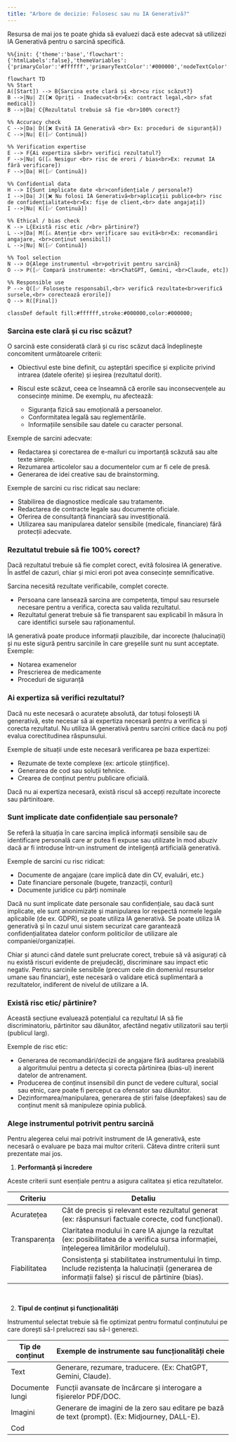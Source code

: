 ```yaml
---
title: "Arbore de decizie: Folosesc sau nu IA Generativă?"
---
```



Resursa de mai jos te poate ghida să evaluezi dacă este adecvat să utilizezi IA Generativă pentru o sarcină specifică.


```{=html}
<style>
.mermaid .edgeLabel text,
.mermaid .edgeLabel tspan {
    fill: #000 !important;
    font-weight: 600 !important;
}
</style>
```

```mermaid

%%{init: {'theme':'base','flowchart':{'htmlLabels':false},'themeVariables':{'primaryColor':'#ffffff','primaryTextColor':'#000000','nodeTextColor':'#000000','textColor':'#000000','primaryBorderColor':'#000000','lineColor':'#000000'}}}%%

flowchart TD
%% Start
A([Start]) --> B{Sarcina este clară și <br>cu risc scăzut?}
B -->|Nu| Z([❌ Opriți - Inadecvat<br>Ex: contract legal,<br> sfat medical])
B -->|Da| C{Rezultatul trebuie să fie <br>100% corect?}

%% Accuracy check
C -->|Da| D([❌ Evită IA Generativă <br> Ex: proceduri de siguranță])
C -->|Nu| E([✅ Continuă])

%% Verification expertise
E --> F{Ai expertiza să<br> verifici rezultatul?}
F -->|Nu| G([⚠️ Nesigur <br> risc de erori / bias<br>Ex: rezumat IA fără verificare])
F -->|Da| H([✅ Continuă])

%% Confidential data
H --> I{Sunt implicate date <br>confidențiale / personale?}
I -->|Da| J([❌ Nu folosi IA Generativă<br>aplicații publice<br> risc de confidențialitate<br>Ex: fișe de client,<br> date angajați])
I -->|Nu| K([✅ Continuă])

%% Ethical / bias check
K --> L{Există risc etic /<br> părtinire?}
L -->|Da| M([⚠️ Atenție <br> verificare sau evită<br>Ex: recomandări angajare, <br>conținut sensibil])
L -->|Nu| N([✅ Continuă])

%% Tool selection
N --> O{Alege instrumentul <br>potrivit pentru sarcină}
O --> P([✅ Compară instrumente: <br>ChatGPT, Gemini, <br>Claude, etc])

%% Responsible use
P --> Q([✅ Folosește responsabil,<br> verifică rezultate<br>verifică sursele,<br> corectează erorile])
Q --> R([Final])

classDef default fill:#ffffff,stroke:#000000,color:#000000;

```

### Sarcina este clară și cu risc scăzut?

O sarcină este considerată clară și cu risc scăzut dacă îndeplinește concomitent următoarele criterii:

- Obiectivul este bine definit, cu așteptări specifice și explicite privind intrarea (datele oferite) și ieșirea (rezultatul dorit).

- Riscul este scăzut, ceea ce înseamnă că erorile sau inconsecvențele au consecințe minime. De exemplu, nu afectează:

  - Siguranța fizică sau emoțională a persoanelor.
  - Conformitatea legală sau reglementările.
  - Informațiile sensibile sau datele cu caracter personal.

Exemple de sarcini adecvate:

  - Redactarea și corectarea de e-mailuri cu importanță scăzută sau alte texte simple.
  - Rezumarea articolelor sau a documentelor cum ar fi cele de presă.
  - Generarea de idei creative sau de brainstorming.

Exemple de sarcini cu risc ridicat sau neclare:

  - Stabilirea de diagnostice medicale sau tratamente.
  - Redactarea de contracte legale sau documente oficiale.
  - Oferirea de consultanță financiară sau investițională.
  - Utilizarea sau manipularea datelor sensibile (medicale, financiare) fără protecții adecvate.


### Rezultatul trebuie să fie 100% corect? 

Dacă rezultatul trebuie să fie complet corect, evită folosirea IA generative. În astfel de cazuri, chiar și mici erori pot avea consecințe semnificative.

Sarcina necesită rezultate verificabile, complet corecte.

- Persoana care lansează sarcina are competența, timpul sau resursele necesare pentru a verifica, corecta sau valida rezultatul.
- Rezultatul generat trebuie să fie transparent sau explicabil în măsura în care identifici sursele sau raționamentul.

IA generativă poate produce informații plauzibile, dar incorecte (halucinații) și nu este sigură pentru sarcinile în care greșelile sunt nu sunt acceptate.
Exemple: 

- Notarea examenelor
- Prescrierea de medicamente
- Proceduri de siguranță

###  Ai expertiza să verifici rezultatul?

Dacă nu este necesară o acuratețe absolută, dar totuși folosești IA generativă, este necesar să ai expertiza necesară pentru a verifica și corecta rezultatul. Nu utiliza IA generativă pentru sarcini critice dacă nu poți evalua corectitudinea răspunsului.

Exemple de situații unde este necesară verificarea pe baza expertizei:

- Rezumate de texte complexe (ex: articole științifice).
- Generarea de cod sau soluții tehnice.
- Crearea de conținut pentru publicare oficială.

Dacă nu ai expertiza necesară, există riscul să accepți rezultate incorecte sau părtinitoare.

### Sunt implicate date confidențiale sau personale?

Se referă la situația în care sarcina implică informații sensibile sau de identificare personală care ar putea fi expuse sau utilizate în mod abuziv dacă ar fi introduse într-un instrument de inteligență artificială generativă.

Exemple de sarcini cu risc ridicat:

- Documente de angajare (care implică date din CV, evaluări, etc.)
- Date financiare personale (bugete, tranzacții, conturi)
- Documente juridice cu părți nominale

Dacă nu sunt implicate date personale sau confidențiale, sau dacă sunt implicate, ele sunt anonimizate și manipularea lor respectă normele legale aplicabile (de ex. GDPR), se poate utiliza IA generativă. Se poate utiliza IA generativă și în cazul unui sistem securizat care garantează confidențialitatea datelor conform politicilor de utilizare ale companiei/organizației.

Chiar și atunci când datele sunt prelucrate corect, trebuie să vă asigurați că nu există riscuri evidente de prejudecăți, discriminare sau impact etic negativ. Pentru sarcinile sensibile (precum cele din domeniul resurselor umane sau financiar), este necesară o validare etică suplimentară a rezultatelor, indiferent de nivelul de utilizare a IA.

### Există risc etic/ părtinire?

Această secțiune evaluează potențialul ca rezultatul IA să fie discriminatoriu, părtinitor sau dăunător, afectând negativ utilizatorii sau terții (publicul larg).

Exemple de risc etic:

- Generarea de recomandări/decizii de angajare fără auditarea prealabilă a algoritmului pentru a detecta și corecta părtinirea (bias-ul) inerent datelor de antrenament.
- Producerea de conținut insensibil din punct de vedere cultural, social sau etnic, care poate fi perceput ca ofensator sau dăunător.
- Dezinformarea/manipularea, generarea de știri false (deepfakes) sau de conținut menit să manipuleze opinia publică.

### Alege instrumentul potrivit pentru sarcină

Pentru alegerea celui mai potrivit instrument de IA generativă, este necesară o evaluare pe baza mai multor criterii. Câteva dintre criterii sunt prezentate mai jos.

1. **Performanță și încredere**

Aceste criterii sunt esențiale pentru a asigura calitatea și etica rezultatelor.

| Criteriu      | Detaliu                                                                                                                                                                      |
| ------------- | --------------------------------------------------------------------------------------------------------------------------------------------------------------------------- |
| Acuratețea    | Cât de precis și relevant este rezultatul generat (ex: răspunsuri factuale corecte, cod funcțional).                                                                         |
| Transparența  | Claritatea modului în care IA ajunge la rezultat (ex: posibilitatea de a verifica sursa informației, înțelegerea limitărilor modelului).                                   |
| Fiabilitatea  | Consistența și stabilitatea instrumentului în timp. Include rezistența la halucinații (generarea de informații false) și riscul de părtinire (bias).                         |

<br>

2. **Tipul de conținut și funcționalități**

Instrumentul selectat trebuie să fie optimizat pentru formatul conținutului pe care dorești să-l prelucrezi sau să-l generezi.

| Tip de conținut  | Exemple de instrumente sau funcționalități cheie                                                      |
| ---------------- | ------------------------------------------------------------------------------------------------------ |
| Text             | Generare, rezumare, traducere. (Ex: ChatGPT, Gemini, Claude).                                          |
| Documente lungi  | Funcții avansate de încărcare și interogare a fișierelor PDF/DOC.                                      |
| Imagini          | Generare de imagini de la zero sau editare pe bază de text (prompt). (Ex: Midjourney, DALL-E). |
| Cod 